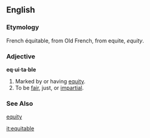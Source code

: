 ==English==
===Etymology===
French équitable, from Old French, from equite, ''equity''.

===Adjective===
'''eq·ui·ta·ble''' 
#Marked by or having [[equity]].
#To be [[fair]], just, or [[impartial]].

===See Also===
[[equity]]

[[it:equitable]]